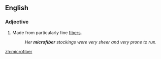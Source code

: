 ==English==
===Adjective===
{{en-adj|-}}

#Made from particularly fine [[fiber]]s.
#:''Her '''microfiber''' stockings were very sheer and very prone to run.''

[[zh:microfiber]]
